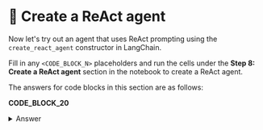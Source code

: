 # 👐 Create a ReAct agent

Now let's try out an agent that uses ReAct prompting using the `create_react_agent` constructor in LangChain.

Fill in any `<CODE_BLOCK_N>` placeholders and run the cells under the **Step 8: Create a ReAct agent** section in the notebook to create a ReAct agent.

The answers for code blocks in this section are as follows:

**CODE_BLOCK_20**

<details>
<summary>Answer</summary>
<div>
```python
agent = create_react_agent(llm, tools, prompt)
agent_executor = AgentExecutor(
    agent=agent,
    tools=tools,
    verbose=True,
    handle_parsing_errors="Check your output. Make an observation in order to determine whether or not you have the final answer.\
        If you do, use the exact characters `Final Answer` and exit.",
)
```
</div>
</details>